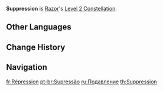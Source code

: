 {{Constellation Infobox
|image       = Constellation Suppression.png
|description = Increases CRIT Rate against opponents with less than 30% HP by 10%.
|level       = 2
|character   = Razor
|utility1    = CRIT Rate
|utility2    = Enemy HP Dependent
}}
'''Suppression''' is [[Razor]]'s [[Level 2 Constellation]].

==Other Languages==
{{Other Languages
|en      = Suppression
|zhs     = 压制
|zhs_rm  = Yāzhì
|zht     = 壓制
|zht_rm  = Yāzhì
|zh_tl   = Suppress
|ja      = 制圧
|ja_rm   = Seiatsu
|ja_tl   = Suppression
|ko      = 진압
|ko_rm   = Jinap
|ko_tl   = Suppression
|es      = Represión
|es_tl   = Repression
|fr      = Répression
|fr_tl   = Repression
|ru      = Подавление
|ru_tl   = Suppression
|th      = Suppression
|vi      = Áp Chế
|vi_tl   = Oppression
|de      = Einschüchtern
|de_tl   = Intimidate
|id      = Suppression
|pt      = Supressão
|pt_tl   = Suppression
|tr      = Ezici Güç
|tr_tl   = 
|it      = Soppressione
|it_tl   = 
}}

==Change History==
{{Change History|1.0}}

==Navigation==
{{Talent Navbox|Razor}}

[[fr:Répression]]
[[pt-br:Supressão]]
[[ru:Подавление]]
[[th:Suppression]]